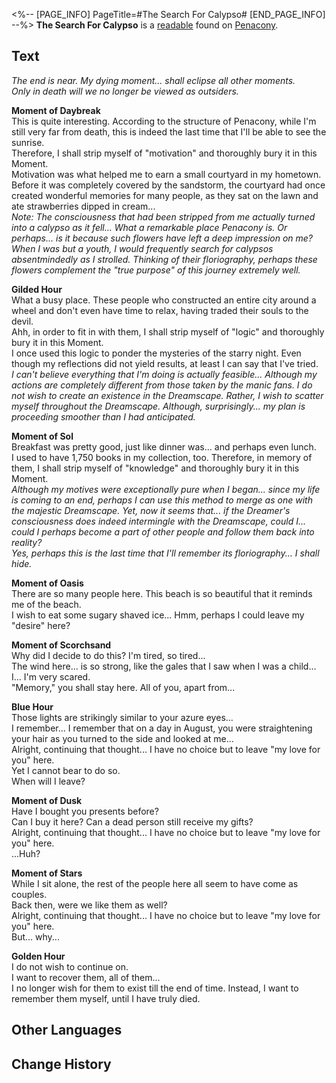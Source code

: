 <%-- [PAGE_INFO]
PageTitle=#The Search For Calypso#
[END_PAGE_INFO] --%>
{{Readable Infobox
|id           = 368
|partIds      = 190663
|title        = 
|image        = Item Penacony Readable 1.png
|world        = Penacony
|parts        = 1
|author       = <!--to be added-->
|description  = A checklist of destinations left by a passenger of the Radiant Feldspar.
|part1        = The Search For Calypso
|source1      = {{cx|Source missing}}
|characters   = 
|factions     = 
}}
'''The Search For Calypso''' is a [[readable]] found on [[Penacony]].
<!--
==Location==
{{Map Embed|<map name>|<marker id>}}
-->
==Text==
''The end is near. My dying moment... shall eclipse all other moments.''<br />''Only in death will we no longer be viewed as outsiders.''

'''Moment of Daybreak'''<br />This is quite interesting. According to the structure of Penacony, while I'm still very far from death, this is indeed the last time that I'll be able to see the sunrise.<br />Therefore, I shall strip myself of "motivation" and thoroughly bury it in this Moment.<br />Motivation was what helped me to earn a small courtyard in my hometown. Before it was completely covered by the sandstorm, the courtyard had once created wonderful memories for many people, as they sat on the lawn and ate strawberries dipped in cream...<br />''Note: The consciousness that had been stripped from me actually turned into a calypso as it fell... What a remarkable place Penacony is. Or perhaps... is it because such flowers have left a deep impression on me?''<br />''When I was but a youth, I would frequently search for calypsos absentmindedly as I strolled. Thinking of their floriography, perhaps these flowers complement the "true purpose" of this journey extremely well.''

'''Gilded Hour'''<br />What a busy place. These people who constructed an entire city around a wheel and don't even have time to relax, having traded their souls to the devil.<br />Ahh, in order to fit in with them, I shall strip myself of "logic" and thoroughly bury it in this Moment.<br />I once used this logic to ponder the mysteries of the starry night. Even though my reflections did not yield results, at least I can say that I've tried.<br />''I can't believe everything that I'm doing is actually feasible... Although my actions are completely different from those taken by the manic fans. I do not wish to create an existence in the Dreamscape. Rather, I wish to scatter myself throughout the Dreamscape. Although, surprisingly... my plan is proceeding smoother than I had anticipated.''

'''Moment of Sol'''<br />Breakfast was pretty good, just like dinner was... and perhaps even lunch.<br />I used to have 1,750 books in my collection, too. Therefore, in memory of them, I shall strip myself of "knowledge" and thoroughly bury it in this Moment.<br />''Although my motives were exceptionally pure when I began... since my life is coming to an end, perhaps I can use this method to merge as one with the majestic Dreamscape. Yet, now it seems that... if the Dreamer's consciousness does indeed intermingle with the Dreamscape, could I... could I perhaps become a part of other people and follow them back into reality?''<br />''Yes, perhaps this is the last time that I'll remember its floriography... I shall hide.''

'''Moment of Oasis'''<br />There are so many people here. This beach is so beautiful that it reminds me of the beach.<br />I wish to eat some sugary shaved ice... Hmm, perhaps I could leave my "desire" here?

'''Moment of Scorchsand'''<br />Why did I decide to do this? I'm tired, so tired...<br />The wind here... is so strong, like the gales that I saw when I was a child...<br />I... I'm very scared.<br />"Memory," you shall stay here. All of you, apart from...

'''Blue Hour'''<br />Those lights are strikingly similar to your azure eyes...<br />I remember... I remember that on a day in August, you were straightening your hair as you turned to the side and looked at me...<br />Alright, continuing that thought... I have no choice but to leave "my love for you" here.<br />Yet I cannot bear to do so.<br />When will I leave?

'''Moment of Dusk'''<br />Have I bought you presents before?<br />Can I buy it here? Can a dead person still receive my gifts?<br />Alright, continuing that thought... I have no choice but to leave "my love for you" here.<br />...Huh?

'''Moment of Stars'''<br />While I sit alone, the rest of the people here all seem to have come as couples.<br />Back then, were we like them as well?<br />Alright, continuing that thought... I have no choice but to leave "my love for you" here.<br />But... why...

'''Golden Hour'''<br />I do not wish to continue on.<br />I want to recover them, all of them...<br />I no longer wish for them to exist till the end of time. Instead, I want to remember them myself, until I have truly died.

<!--
==Trivia==
* 
-->
==Other Languages==
{{Other Languages
|en   = The Search For Calypso
|zhs  = 寻找卡利普索
|zht  = 尋找卡利普索
|ja   = カリプソを探して
|ko   = 칼립소를 찾아서
|es   = La búsqueda de Calipso
|fr   = En quête de calypsos
|ru   = В поисках Калипсо
|th   = ตามหา Calypso
|vi   = Đi Tìm Calypso
|de   = Die Suche nach Calypso
|id   = Pencarian Calypso
|pt   = A Busca por Calipso
}}

==Change History==
{{Change History|2.3}}